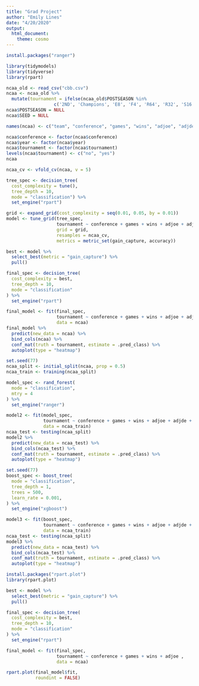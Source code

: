 ```yaml
---
title: "Grad Project"
author: "Emily Lines"
date: "4/20/2020"
output: 
  html_document: 
    theme: cosmo
---
```


```r
install.packages("ranger")
```


```r
library(tidymodels)
library(tidyverse)
library(rpart)

ncaa_old <- read_csv("cbb.csv")
ncaa <- ncaa_old %>%
  mutate(tournament = ifelse(ncaa_old$POSTSEASON %in% 
                  c('2ND', 'Champions', 'E8', 'F4', 'R64', 'R32', 'S16'), 1, 0))
ncaa$POSTSEASON = NULL
ncaa$SEED = NULL

```

```r
names(ncaa) <- c("team", "conference", "games", "wins", "adjoe", "adjde", "pwrrating", "efg_o", "efg_d", "tor", "tord", "orb", "drb", "ftr","ftrd", "fg_o", "fg_d", "threep_o", "threep_d", "adj_t", "wab", "year", "tournament")
```

```r
ncaa$conference <- factor(ncaa$conference)
ncaa$year <- factor(ncaa$year)
ncaa$tournament <- factor(ncaa$tournament)
levels(ncaa$tournament) <- c("no", "yes")
ncaa

```

```r
ncaa_cv <- vfold_cv(ncaa, v = 5)

tree_spec <- decision_tree(
  cost_complexity = tune(),
  tree_depth = 10,
  mode = "classification") %>%
  set_engine("rpart")

grid <- expand_grid(cost_complexity = seq(0.01, 0.05, by = 0.01))
model <- tune_grid(tree_spec,
                   tournament ~ conference + games + wins + adjoe + adjde + pwrrating + efg_o + efg_d + tor + tord + orb +drb + ftr + ftrd + fg_o + fg_d + threep_o + threep_d + adj_t + wab + year,
                   grid = grid,
                   resamples = ncaa_cv,
                   metrics = metric_set(gain_capture, accuracy))
```

```r
best <- model %>%
  select_best(metric = "gain_capture") %>%
  pull()

final_spec <- decision_tree(
  cost_complexity = best,
  tree_depth = 10,
  mode = "classification"
) %>%
  set_engine("rpart")

final_model <- fit(final_spec,
                   tournament ~ conference + games + wins + adjoe + adjde + pwrrating + efg_o + efg_d + tor + tord + orb +drb + ftr + ftrd + fg_o + fg_d + threep_o + threep_d + adj_t + wab + year,
                   data = ncaa)
final_model %>%
  predict(new_data = ncaa) %>%
  bind_cols(ncaa) %>%
  conf_mat(truth = tournament, estimate = .pred_class) %>%
  autoplot(type = "heatmap")


```



```r
set.seed(77)
ncaa_split <- initial_split(ncaa, prop = 0.5)
ncaa_train <- training(ncaa_split)

model_spec <- rand_forest(
  mode = "classification",
  mtry = 4
) %>%
  set_engine("ranger")

model2 <- fit(model_spec,
              tournament ~ conference + games + wins + adjoe + adjde + pwrrating + efg_o + efg_d + tor + tord + orb +drb + ftr + ftrd + fg_o + fg_d + threep_o + threep_d + adj_t + wab + year,
              data = ncaa_train)
ncaa_test <- testing(ncaa_split)
model2 %>%
  predict(new_data = ncaa_test) %>%
  bind_cols(ncaa_test) %>%
  conf_mat(truth = tournament, estimate = .pred_class) %>%
  autoplot(type = "heatmap")

```


```r
set.seed(77)
boost_spec <- boost_tree(
  mode = "classification",
  tree_depth = 1,
  trees = 500,
  learn_rate = 0.001,
) %>%
  set_engine("xgboost")

model3 <- fit(boost_spec,
              tournament ~ conference + games + wins + adjoe + adjde + pwrrating + efg_o + efg_d + tor + tord + orb +drb + ftr + ftrd + fg_o + fg_d + threep_o + threep_d + adj_t + wab + year,
              data = ncaa_train)
ncaa_test <- testing(ncaa_split)
model3 %>%
  predict(new_data = ncaa_test) %>%
  bind_cols(ncaa_test) %>%
  conf_mat(truth = tournament, estimate = .pred_class) %>%
  autoplot(type = "heatmap")
```

```r
install.packages("rpart.plot")
library(rpart.plot)

```

```r

best <- model %>%
  select_best(metric = "gain_capture") %>%
  pull()

final_spec <- decision_tree(
  cost_complexity = best,
  tree_depth = 10,
  mode = "classification"
) %>%
  set_engine("rpart")

final_model <- fit(final_spec,
                   tournament ~ conference + games + wins + adjoe ,
                   data = ncaa)

rpart.plot(final_model$fit,
           roundint = FALSE)

```







